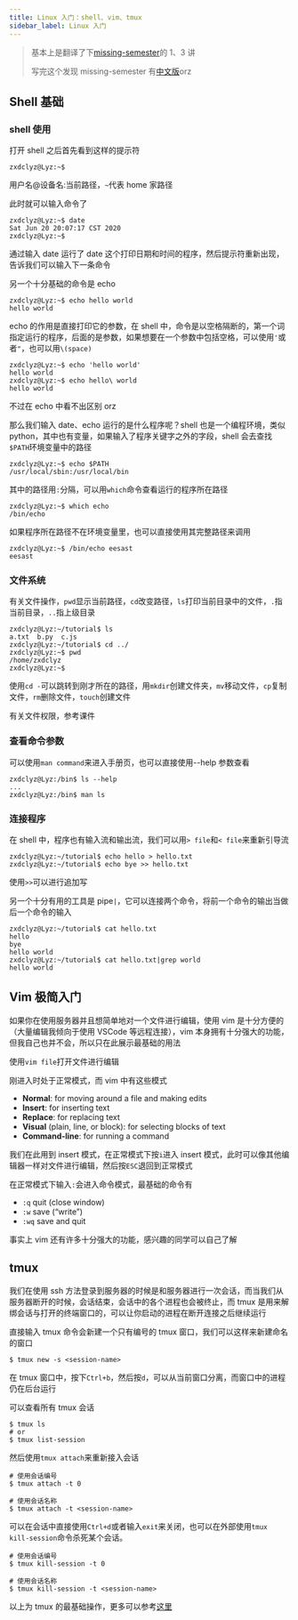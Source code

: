```yaml
---
title: Linux 入门：shell、vim、tmux
sidebar_label: Linux 入门
---
```


> 基本上是翻译了下[missing-semester](https://missing.csail.mit.edu/2020)的 1、3 讲
>
> 写完这个发现 missing-semester 有[中文版](https://missing-semester-cn.github.io/)orz

## Shell 基础

### shell 使用

打开 shell 之后首先看到这样的提示符

```shell
zxdclyz@Lyz:~$
```

用户名@设备名:当前路径，`~`代表 home 家路径

此时就可以输入命令了

```shell
zxdclyz@Lyz:~$ date
Sat Jun 20 20:07:17 CST 2020
zxdclyz@Lyz:~$
```

通过输入 date 运行了 date 这个打印日期和时间的程序，然后提示符重新出现，告诉我们可以输入下一条命令

另一个十分基础的命令是 echo

```shell
zxdclyz@Lyz:~$ echo hello world
hello world
```

echo 的作用是直接打印它的参数，在 shell 中，命令是以空格隔断的，第一个词指定运行的程序，后面的是参数，如果想要在一个参数中包括空格，可以使用`'`或者`"`，也可以用`\(space)`

```shell
zxdclyz@Lyz:~$ echo 'hello world'
hello world
zxdclyz@Lyz:~$ echo hello\ world
hello world
```

不过在 echo 中看不出区别 orz

那么我们输入 date、echo 运行的是什么程序呢？shell 也是一个编程环境，类似 python，其中也有变量，如果输入了程序关键字之外的字段，shell 会去查找`$PATH`环境变量中的路径

```shell
zxdclyz@Lyz:~$ echo $PATH
/usr/local/sbin:/usr/local/bin
```

其中的路径用`:`分隔，可以用`which`命令查看运行的程序所在路径

```shell
zxdclyz@Lyz:~$ which echo
/bin/echo
```

如果程序所在路径不在环境变量里，也可以直接使用其完整路径来调用

```shell
zxdclyz@Lyz:~$ /bin/echo eesast
eesast
```

### 文件系统

有关文件操作，`pwd`显示当前路径，`cd`改变路径，`ls`打印当前目录中的文件，`.`指当前目录，`..`指上级目录

```shell
zxdclyz@Lyz:~/tutorial$ ls
a.txt  b.py  c.js
zxdclyz@Lyz:~/tutorial$ cd ../
zxdclyz@Lyz:~$ pwd
/home/zxdclyz
zxdclyz@Lyz:~$
```

使用`cd -`可以跳转到刚才所在的路径，用`mkdir`创建文件夹，`mv`移动文件，`cp`复制文件，`rm`删除文件，`touch`创建文件

有关文件权限，参考课件

### 查看命令参数

可以使用`man command`来进入手册页，也可以直接使用--help 参数查看

```shell
zxdclyz@Lyz:/bin$ ls --help
...
zxdclyz@Lyz:/bin$ man ls
```

### 连接程序

在 shell 中，程序也有输入流和输出流，我们可以用`> file`和`< file`来重新引导流

```shell
zxdclyz@Lyz:~/tutorial$ echo hello > hello.txt
zxdclyz@Lyz:~/tutorial$ echo bye >> hello.txt
```

使用`>>`可以进行追加写

另一个十分有用的工具是 pipe`|`，它可以连接两个命令，将前一个命令的输出当做后一个命令的输入

```shell
zxdclyz@Lyz:~/tutorial$ cat hello.txt
hello
bye
hello world
zxdclyz@Lyz:~/tutorial$ cat hello.txt|grep world
hello world
```

## Vim 极简入门

如果你在使用服务器并且想简单地对一个文件进行编辑，使用 vim 是十分方便的（大量编辑我倾向于使用 VSCode 等远程连接），vim 本身拥有十分强大的功能，但我自己也并不会，所以只在此展示最基础的用法

使用`vim file`打开文件进行编辑

刚进入时处于正常模式，而 vim 中有这些模式

- **Normal**: for moving around a file and making edits
- **Insert**: for inserting text
- **Replace**: for replacing text
- **Visual** (plain, line, or block): for selecting blocks of text
- **Command-line**: for running a command

我们在此用到 insert 模式，在正常模式下按`i`进入 insert 模式，此时可以像其他编辑器一样对文件进行编辑，然后按`ESC`退回到正常模式

在正常模式下输入`:`会进入命令模式，最基础的命令有

- `:q` quit (close window)
- `:w` save (“write”)
- `:wq` save and quit

事实上 vim 还有许多十分强大的功能，感兴趣的同学可以自己了解

## tmux

我们在使用 ssh 方法登录到服务器的时候是和服务器进行一次会话，而当我们从服务器断开的时候，会话结束，会话中的各个进程也会被终止，而 tmux 是用来解绑会话与打开的终端窗口的，可以让你启动的进程在断开连接之后继续运行

直接输入 tmux 命令会新建一个只有编号的 tmux 窗口，我们可以这样来新建命名的窗口

```shell
$ tmux new -s <session-name>
```

在 tmux 窗口中，按下`Ctrl+b`，然后按`d`，可以从当前窗口分离，而窗口中的进程仍在后台运行

可以查看所有 tmux 会话

```shell
$ tmux ls
# or
$ tmux list-session
```

然后使用`tmux attach`来重新接入会话

```shell
# 使用会话编号
$ tmux attach -t 0

# 使用会话名称
$ tmux attach -t <session-name>
```

可以在会话中直接使用`Ctrl+d`或者输入`exit`来关闭，也可以在外部使用`tmux kill-session`命令杀死某个会话。

```shell
# 使用会话编号
$ tmux kill-session -t 0

# 使用会话名称
$ tmux kill-session -t <session-name>
```

以上为 tmux 的最基础操作，更多可以参考[这里](http://www.ruanyifeng.com/blog/2019/10/tmux.html)
